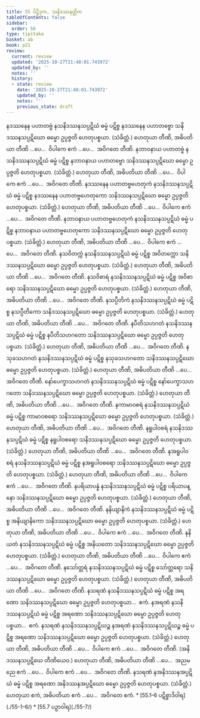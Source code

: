 ```yaml
---
title: 55 ပိဋ္ဌိဒုက, သနိဒဿနတ္တိက
tableOfContents: false
sidebar:
  order: 56
type: tipitaka
basket: ab
book: p21
review:
  current: review
  updated: '2025-10-27T21:48:01.743972'
  updated_by: ''
  notes: ''
  history:
  - state: review
    date: '2025-10-27T21:48:01.743972'
    updated_by: ''
    notes: ''
    previous_state: draft
---
```



<ReviewStatus review={frontmatter.review} showDetails={true} />

<HypothesisAnnotation frontmatter={frontmatter} />

<DynamicBreadcrumb />

<Division number="121" book="p21" e="ch" v="40" p="373">

<Paragraph number="313" book="p21">
နဒဿနေန ပဟာတဗ္ဗံ နသနိဒဿနသပ္ပဋိဃံ ဓမ္မံ ပဋိစ္စ နဒဿနေန ပဟာတဗ္ဗော သနိဒဿနသပ္ပဋိဃော ဓမ္မော ဥပ္ပဇ္ဇတိ ဟေတုပစ္စယာ. (သံခိတ္တံ.)

</Paragraph>

<Paragraph number="314" book="p21">
ဟေတုယာ တီဏိ, အဓိပတိယာ တီဏိ …ပေ…  ဝိပါကေ ဧကံ …ပေ…  အဝိဂတေ တီဏိ.

</Paragraph>

</Division>
<Division number="122" book="p21" e="ch" v="40" p="373">

<Paragraph number="315" book="p21">
နဘာဝနာယ ပဟာတဗ္ဗံ နသနိဒဿနသပ္ပဋိဃံ ဓမ္မံ ပဋိစ္စ နဘာဝနာယ ပဟာတဗ္ဗော သနိဒဿနသပ္ပဋိဃော ဓမ္မော ဥပ္ပဇ္ဇတိ ဟေတုပစ္စယာ. (သံခိတ္တံ.)

</Paragraph>

<Paragraph number="316" book="p21">
ဟေတုယာ တီဏိ, အဓိပတိယာ တီဏိ …ပေ…  ဝိပါကေ ဧကံ …ပေ…  အဝိဂတေ တီဏိ.

</Paragraph>

</Division>
<Division number="123" book="p21" e="ch" v="40" p="373">

<Paragraph number="317" book="p21">
နဒဿနေန ပဟာတဗ္ဗဟေတုကံ နသနိဒဿနသပ္ပဋိဃံ ဓမ္မံ ပဋိစ္စ နဒဿနေန ပဟာတဗ္ဗဟေတုကော သနိဒဿနသပ္ပဋိဃော ဓမ္မော ဥပ္ပဇ္ဇတိ ဟေတုပစ္စယာ. (သံခိတ္တံ.)

</Paragraph>

<Paragraph number="318" book="p21">
ဟေတုယာ တီဏိ, အဓိပတိယာ တီဏိ …ပေ…  ဝိပါကေ ဧကံ …ပေ…  အဝိဂတေ တီဏိ.

</Paragraph>

</Division>
<Division number="124" book="p21" e="ch" v="40" p="373">

<Paragraph number="319" book="p21">
နဘာဝနာယ ပဟာတဗ္ဗဟေတုကံ နသနိဒဿနသပ္ပဋိဃံ ဓမ္မံ ပဋိစ္စ နဘာဝနာယ ပဟာတဗ္ဗဟေတုကော သနိဒဿနသပ္ပဋိဃော ဓမ္မော ဥပ္ပဇ္ဇတိ ဟေတုပစ္စယာ. (သံခိတ္တံ.)

</Paragraph>

<Paragraph number="320" book="p21">
ဟေတုယာ တီဏိ, အဓိပတိယာ တီဏိ …ပေ…  ဝိပါကေ ဧကံ …ပေ…  အဝိဂတေ တီဏိ.

</Paragraph>

</Division>
<Division number="125" book="p21" e="ch" v="40" p="373">

<Paragraph number="321" book="p21">
နသဝိတက္ကံ နသနိဒဿနသပ္ပဋိဃံ ဓမ္မံ ပဋိစ္စ အဝိတက္ကော သနိဒဿနသပ္ပဋိဃော ဓမ္မော ဥပ္ပဇ္ဇတိ ဟေတုပစ္စယာ. (သံခိတ္တံ.)

</Paragraph>

<Paragraph number="322" book="p21">
ဟေတုယာ တီဏိ, အဓိပတိယာ တီဏိ …ပေ…  အဝိဂတေ တီဏိ.

</Paragraph>

</Division>
<Division number="126" book="p21" e="ch" v="40" p="373">

<Paragraph number="323" book="p21">
နသဝိစာရံ နသနိဒဿနသပ္ပဋိဃံ ဓမ္မံ ပဋိစ္စ အဝိစာရော သနိဒဿနသပ္ပဋိဃော ဓမ္မော ဥပ္ပဇ္ဇတိ ဟေတုပစ္စယာ. (သံခိတ္တံ.)

</Paragraph>

<Paragraph number="324" book="p21">
ဟေတုယာ တီဏိ, အဓိပတိယာ တီဏိ …ပေ…  အဝိဂတေ တီဏိ.

</Paragraph>

</Division>
<Division number="127" book="p21" e="ch" v="40" p="374">

<Paragraph number="325" book="p21">
နသပ္ပီတိကံ နသနိဒဿနသပ္ပဋိဃံ ဓမ္မံ ပဋိစ္စ နသပ္ပီတိကော သနိဒဿနသပ္ပဋိဃော ဓမ္မော ဥပ္ပဇ္ဇတိ ဟေတုပစ္စယာ. (သံခိတ္တံ.)

</Paragraph>

<Paragraph number="326" book="p21">
ဟေတုယာ တီဏိ, အဓိပတိယာ တီဏိ …ပေ…  အဝိဂတေ တီဏိ.

</Paragraph>

</Division>
<Division number="128" book="p21" e="ch" v="40" p="374">

<Paragraph number="327" book="p21">
နပီတိသဟဂတံ နသနိဒဿနသပ္ပဋိဃံ ဓမ္မံ ပဋိစ္စ နပီတိသဟဂတော သနိဒဿနသပ္ပဋိဃော ဓမ္မော ဥပ္ပဇ္ဇတိ ဟေတုပစ္စယာ. (သံခိတ္တံ.)

</Paragraph>

<Paragraph number="328" book="p21">
ဟေတုယာ တီဏိ, အဓိပတိယာ တီဏိ …ပေ…  အဝိဂတေ တီဏိ.

</Paragraph>

</Division>
<Division number="129" book="p21" e="ch" v="40" p="374">

<Paragraph number="329" book="p21">
နသုခသဟဂတံ နသနိဒဿနသပ္ပဋိဃံ ဓမ္မံ ပဋိစ္စ နသုခသဟဂတော သနိဒဿနသပ္ပဋိဃော ဓမ္မော ဥပ္ပဇ္ဇတိ ဟေတုပစ္စယာ. (သံခိတ္တံ.)

</Paragraph>

<Paragraph number="330" book="p21">
ဟေတုယာ တီဏိ, အဓိပတိယာ တီဏိ …ပေ…  အဝိဂတေ တီဏိ.

</Paragraph>

</Division>
<Division number="130" book="p21" e="ch" v="40" p="374">

<Paragraph number="331" book="p21">
နော်ပေက္ခာသဟဂတံ နသနိဒဿနသပ္ပဋိဃံ ဓမ္မံ ပဋိစ္စ နော်ပေက္ခာသဟဂတော သနိဒဿနသပ္ပဋိဃော ဓမ္မော ဥပ္ပဇ္ဇတိ ဟေတုပစ္စယာ. (သံခိတ္တံ.)

</Paragraph>

<Paragraph number="332" book="p21">
ဟေတုယာ တီဏိ, အဓိပတိယာ တီဏိ …ပေ…  အဝိဂတေ တီဏိ.

</Paragraph>

</Division>
<Division number="131" book="p21" e="ch" v="40" p="374">

<Paragraph number="333" book="p21">
နကာမာဝစရံ နသနိဒဿနသပ္ပဋိဃံ ဓမ္မံ ပဋိစ္စ ကာမာဝစရော သနိဒဿနသပ္ပဋိဃော ဓမ္မော ဥပ္ပဇ္ဇတိ ဟေတုပစ္စယာ. (သံခိတ္တံ.)

</Paragraph>

<Paragraph number="334" book="p21">
ဟေတုယာ တီဏိ, အဓိပတိယာ တီဏိ …ပေ…  အဝိဂတေ တီဏိ.

</Paragraph>

</Division>
<Division number="132" book="p21" e="ch" v="40" p="374">

<Paragraph number="335" book="p21">
နရူပါဝစရံ နသနိဒဿနသပ္ပဋိဃံ ဓမ္မံ ပဋိစ္စ နရူပါဝစရော သနိဒဿနသပ္ပဋိဃော ဓမ္မော ဥပ္ပဇ္ဇတိ ဟေတုပစ္စယာ. (သံခိတ္တံ.)

</Paragraph>

<Paragraph number="336" book="p21">
ဟေတုယာ တီဏိ, အဓိပတိယာ တီဏိ …ပေ…  အဝိဂတေ တီဏိ.

</Paragraph>

</Division>
<Division number="133" book="p21" e="ch" v="40" p="374">

<Paragraph number="337" book="p21">
နအရူပါဝစရံ နသနိဒဿနသပ္ပဋိဃံ ဓမ္မံ ပဋိစ္စ နအရူပါဝစရော သနိဒဿနသပ္ပဋိဃော ဓမ္မော ဥပ္ပဇ္ဇတိ ဟေတုပစ္စယာ. (သံခိတ္တံ.)

</Paragraph>

<Paragraph number="338" book="p21">
ဟေတုယာ တီဏိ, အဓိပတိယာ တီဏိ …ပေ…  ဝိပါကေ ဧကံ …ပေ…  အဝိဂတေ တီဏိ.

</Paragraph>

</Division>
<Division number="134" book="p21" e="ch" v="40" p="374">

<Paragraph number="339" book="p21">
နပရိယာပန္နံ နသနိဒဿနသပ္ပဋိဃံ ဓမ္မံ ပဋိစ္စ ပရိယာပန္နော သနိဒဿနသပ္ပဋိဃော ဓမ္မော ဥပ္ပဇ္ဇတိ ဟေတုပစ္စယာ. (သံခိတ္တံ.)

</Paragraph>

<Paragraph number="340" book="p21">
ဟေတုယာ တီဏိ, အဓိပတိယာ တီဏိ …ပေ…  အဝိဂတေ တီဏိ.

</Paragraph>

</Division>
<Division number="135" book="p21" e="ch" v="40" p="374">

<Paragraph number="341" book="p21">
နနိယျာနိကံ နသနိဒဿနသပ္ပဋိဃံ ဓမ္မံ ပဋိစ္စ အနိယျာနိကော သနိဒဿနသပ္ပဋိဃော ဓမ္မော ဥပ္ပဇ္ဇတိ ဟေတုပစ္စယာ. (သံခိတ္တံ.)

</Paragraph>

<Paragraph number="342" book="p21">
ဟေတုယာ တီဏိ, အဓိပတိယာ တီဏိ …ပေ…  ဝိပါကေ ဧကံ …ပေ…  အဝိဂတေ တီဏိ.

</Paragraph>

</Division>
<Division number="136" book="p21" e="ch" v="40" p="374">

<Paragraph number="343" book="p21">
နနိယတံ နသနိဒဿနသပ္ပဋိဃံ ဓမ္မံ ပဋိစ္စ အနိယတော သနိဒဿနသပ္ပဋိဃော ဓမ္မော ဥပ္ပဇ္ဇတိ ဟေတုပစ္စယာ. (သံခိတ္တံ.)

</Paragraph>

<Paragraph number="344" book="p21">
ဟေတုယာ တီဏိ, အဓိပတိယာ တီဏိ …ပေ…  ဝိပါကေ ဧကံ …ပေ…  အဝိဂတေ တီဏိ.

</Paragraph>

</Division>
<Division number="137" book="p21" e="ch" v="40" p="374">

<Paragraph number="345" book="p21">
နသော်တ္တရံ နသနိဒဿနသပ္ပဋိဃံ ဓမ္မံ ပဋိစ္စ သော်တ္တရော သနိဒဿနသပ္ပဋိဃော ဓမ္မော ဥပ္ပဇ္ဇတိ ဟေတုပစ္စယာ. (သံခိတ္တံ.)

</Paragraph>

<Paragraph number="346" book="p21">
ဟေတုယာ တီဏိ, အဓိပတိယာ တီဏိ …ပေ…  အဝိဂတေ တီဏိ.

</Paragraph>

</Division>
<Division number="138" book="p21" e="ch" v="40" p="374">

<Paragraph number="347" book="p21">
နသရဏံ နသနိဒဿနသပ္ပဋိဃံ ဓမ္မံ ပဋိစ္စ အရဏော သနိဒဿနသပ္ပဋိဃော ဓမ္မော ဥပ္ပဇ္ဇတိ ဟေတုပစ္စယာ…  ဧကံ.

</Paragraph>

<Paragraph number="348" book="p21">
နအရဏံ နသနိဒဿနသပ္ပဋိဃံ ဓမ္မံ ပဋိစ္စ အရဏော သနိဒဿနသပ္ပဋိဃော ဓမ္မော ဥပ္ပဇ္ဇတိ ဟေတုပစ္စယာ…  ဧကံ.

</Paragraph>

<Paragraph number="349" book="p21">
နသရဏံ နသနိဒဿနသပ္ပဋိဃဉ္စ နအရဏံ နသနိဒဿနသပ္ပဋိဃဉ္စ ဓမ္မံ ပဋိစ္စ အရဏော သနိဒဿနသပ္ပဋိဃော ဓမ္မော ဥပ္ပဇ္ဇတိ ဟေတုပစ္စယာ. (သံခိတ္တံ.)

</Paragraph>

<Paragraph number="350" book="p21">
ဟေတုယာ တီဏိ, အဓိပတိယာ တီဏိ …ပေ…  ဝိပါကေ ဧကံ …ပေ…  အဝိဂတေ တီဏိ.

</Paragraph>

<Paragraph number="351" book="p21">
(အနိဒဿနသပ္ပဋိဃေ တီဏိယေဝ.) ဟေတုယာ တီဏိ, အဓိပတိယာ တီဏိ …ပေ…  အညမညေ ဧကံ …ပေ…  ဝိပါကေ ဧကံ …ပေ…  အဝိဂတေ တီဏိ.

</Paragraph>

<Paragraph number="352" book="p21">
နသရဏံ နအနိဒဿနအပ္ပဋိဃံ ဓမ္မံ ပဋိစ္စ အရဏော အနိဒဿနအပ္ပဋိဃော ဓမ္မော ဥပ္ပဇ္ဇတိ ဟေတုပစ္စယာ. (သံခိတ္တံ.) ဟေတုယာ ဧကံ, အဓိပတိယာ ဧကံ …ပေ…  အဝိဂတေ ဧကံ.

</Paragraph>
</Division>

<TableOfContents book="p21" section="55">
* [55.1–6 ပဋိစ္စာဒိဝါရ](./55-1–6/)
* [55.7 ပဉှာဝါရ](./55-7/)
</TableOfContents>